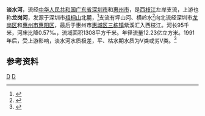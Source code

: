 {{Otheruses|淡水河|other=位於台灣北部的同名河流}}
{{Infobox River
  | river_name      = 淡水河
  | image_name      =
  | image_size      = 
  | caption         = 
  | origin          = [[广东省|广东省]][[深圳市|深圳市]][[龙岗区|龙岗区]][[梧桐山|梧桐山]]北麓
  | mouth           = 广东省[[惠州市|惠州市]][[惠城区|惠城区]][[三栋镇|三栋镇]]紫溪[[西枝江|西枝江]]
  | basin_countries = 广东省深圳市、惠州市
  | length          = 95 km
  | elevation       = 
  | mouth_elevation = 
  | discharge       = 
  | watershed       = 1308 km<sup>2</sup>
}}
'''淡水河'''，流经[[中华人民共和国|中华人民共和国]][[广东省|广东省]][[深圳市|深圳市]]和[[惠州市|惠州市]]，是[[西枝江|西枝江]]左岸支流，上游也称'''龙岗河'''，发源于深圳市[[梧桐山|梧桐山]]北麓，<ref>{{cite web | language = zh-cn | publisher = 《深圳特区报》 | title = 惠阳大力治污 斥资３８亿整治淡水河 | url = http://sztqb.sznews.com/html/2008-04/07/content_121800.htm | date = 2008-04-07 | accessdate = 2014-01-03 | deadurl = yes | archiveurl = https://web.archive.org/web/20080419103728/http://sztqb.sznews.com/html/2008-04/07/content_121800.htm | archivedate = 2008年4月19日 | df =  }}</ref>支流有坪山河、横岭水<ref>{{cite web | last = 鲁 | first = 志文 | last2 = 赖 | first2 = 志毅 | language = zh-cn | publisher = 《人民珠江》 | title = 淡水河污染成因初步分析 | url = http://rmzj.pearlwater.gov.cn/CN/article/downloadArticleFile.do?attachType=PDF&id=1429 | date = 2008-01-04 | accessdate = 2016-01-09 | archive-date = 2016-03-04 | archive-url = https://web.archive.org/web/20160304100238/http://rmzj.pearlwater.gov.cn/CN/article/downloadArticleFile.do?attachType=PDF&id=1429 | dead-url = no }}</ref>向北流经深圳市[[龙岗区|龙岗区]]和[[惠州市|惠州市]][[惠阳区|惠阳区]]，最后于惠州市[[惠城区|惠城区]][[三栋镇|三栋镇]]紫溪汇入西枝江。河长95千米，河床比降0.57‰，流域面积1308平方千米。年径流量12.23亿立方米。1991年后，受上游影响，淡水河水质极差，平、枯水期水质为V类或劣V类。<ref name="中国河湖大典">{{cite book zh |author=《[[中国河湖大典|中国河湖大典]]》编纂委员会 |title=《中国河湖大典·珠江卷》 |format=M |edition=1 |location=北京 |publisher=中国水利水电出版社 |date=2013年1月 |pages=274页 |id= ISBN 978-7-5170-0561-2}}</ref>

==参考资料==
{{reflist}}

[[Category:东江水系|D]]
[[Category:广东河流|D]]